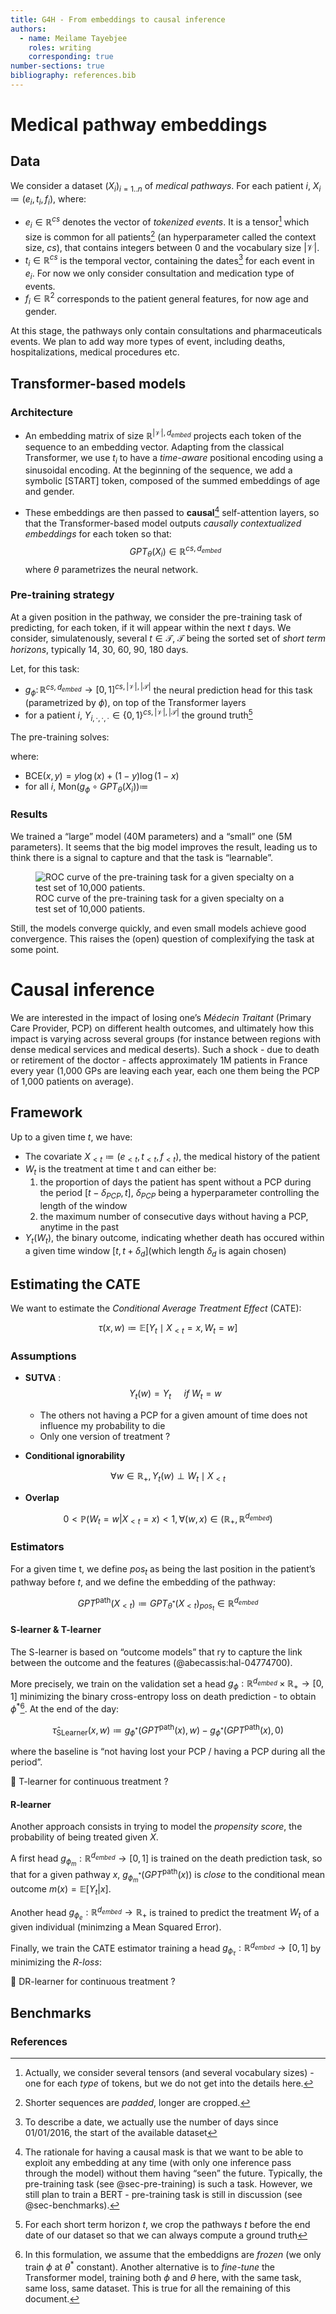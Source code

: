 ```yaml
---
title: G4H - From embeddings to causal inference
authors:
  - name: Meilame Tayebjee
    roles: writing
    corresponding: true
number-sections: true
bibliography: references.bib
---
```


# Medical pathway embeddings

## Data 

We consider a dataset $(X_i)_{i = 1..n}$ of _medical pathways_.
For each patient $i$, $X_i \coloneqq (e_i, t_i, f_i)$, where:

- $e_i \in \mathbb{R}^{cs}$ denotes the vector of _tokenized events_. It is a tensor^[Actually, we consider several tensors (and several vocabulary sizes) - one for each _type_ of tokens, but we do not get into the details here.] which size is common for all patients^[Shorter sequences are _padded_, longer are cropped.] (an hyperparameter called the context size, $cs$), that contains integers between $0$ and the vocabulary size $\lvert \mathcal{V} \rvert$.
- $t_i \in \mathbb{R}^{cs}$ is the temporal vector, containing the dates^[To describe a date, we actually use the number of days since 01/01/2016, the start of the available dataset] for each event in $e_i$. For now we only consider consultation and medication type of events.
- $f_i \in \mathbb{R}^{2}$ corresponds to the patient general features, for now age and gender.

At this stage, the pathways only contain consultations and pharmaceuticals events. We plan to add way more types of event, including deaths, hospitalizations, medical procedures etc.

## Transformer-based models

### Architecture

- An embedding matrix of size $\mathbb{R}^{\lvert \mathcal{V} \rvert, d_{embed}}$ projects each token of the sequence to an embedding vector. Adapting from the classical Transformer, we use $t_i$ to have a _time-aware_ positional encoding using a sinusoidal encoding. At the beginning of the sequence, we add a symbolic [START] token, composed of the summed embeddings of age and gender.

- These embeddings are then passed to **causal**^[The rationale for having a causal mask is that we want to be able to exploit any embedding at any time (with only one inference pass through the model) without them having "seen" the future. Typically, the pre-training task (see @sec-pre-training) is such a task. However, we still plan to train a BERT - pre-training task is still in discussion (see @sec-benchmarks).] self-attention layers, so that the Transformer-based model outputs *causally contextualized embeddings* for each token so that: 
$$ GPT_{\theta}(X_i) \in \mathbb{R}^{cs, d_{embed}}$$ where $\theta$ parametrizes the neural network. 

### Pre-training strategy {#sec-pre-training}

At a given position in the pathway, we consider the pre-training task of predicting, for each token, if it will appear within the next $t$ days. We consider, simulatenously, several $t \in \mathcal{T}$, $\mathcal{T}$ being the sorted set of *short term horizons*, typically 14, 30, 60, 90, 180 days.

Let, for this task:

- $g_{\phi} \colon \mathbb{R}^{cs, d_{embed}} \to [0, 1]^{cs, \lvert \mathcal{V} \rvert, \lvert \mathcal{T} \rvert }$ the neural prediction head for this task (parametrized by $\phi$), on top of the Transformer layers
- for a patient $i$, $Y_{i, \cdot, \cdot, \cdot} \in \{ 0, 1 \}^{cs, \lvert \mathcal{V} \rvert, \lvert \mathcal{T} \rvert}$ the ground truth^[For each short term horizon $t$, we crop the pathways $t$ before the end date of our dataset so that we can always compute a ground truth]

The pre-training solves:

```{=latex}
\begin{align*}
\theta^{*}, \phi^{*} \in \arg\!\min \; & \sum_{i=1}^{n} \sum_{\text{pos}=1}^{cs} \sum_{w \in \mathcal{V}} \sum_{t \in \mathcal{T}} 
\text{BCE}\left( 
    g_{\phi} \circ GPT_{\theta}(X_i)_{\text{pos}, w, t}, 
    Y_{i, \text{pos}, w, t} 
\right) \\
& + \lambda \, \text{Mon}\left( g_{\phi} \circ GPT_{\theta}(X_i) \right)
\end{align*}
```

where:

- $\text{BCE}(x,y) = y \log(x) + (1-y) \log(1-x)$
- for all $i$, $\text{Mon}\left( g_{\phi} \circ GPT_{\theta}(X_i) \right) \coloneqq$


### Results

We trained a "large" model (40M parameters) and a "small" one (5M parameters). It seems that the big model improves the result, leading us to think there is a signal to capture and that the task is "learnable". 

![ROC curve of the pre-training task for a given specialty on a test set of 10,000 patients.](images/GPT_results/roc_spe_3.png)

Still, the models converge quickly, and even small models achieve good convergence. This raises the (open) question of complexifying the task at some point.

# Causal inference

We are interested in the impact of losing one's *Médecin Traitant* (Primary Care Provider, PCP) on different health outcomes, and ultimately how this impact is varying across several groups (for instance between regions with dense medical services and medical deserts). Such a shock - due to death or retirement of the doctor - affects approximately 1M patients in France every year (1,000 GPs are leaving each year, each one them being the PCP of 1,000 patients on average).

## Framework

Up to a given time $t$, we have:

- The covariate $X_{<t} \coloneqq (e_{<t}, t_{<t}, f_{<t})$, the medical history of the patient
- $W_t$ is the treatment at time t and can either be:
    1. the proportion of days the patient has spent without a PCP during the period $[t- \delta_{PCP}, t]$, $\delta_{PCP}$ being a hyperparameter controlling the length of the window
    2. the maximum number of consecutive days without having a PCP, anytime in the past
- $Y_t (W_t)$, the binary outcome, indicating whether death has occured within a given time window $[t, t+ \delta_d]$(which length $\delta_d$ is again chosen)

## Estimating the CATE

We want to estimate the *Conditional Average Treatment Effect* (CATE):

$$ \tau(x, w) \coloneqq \mathbb{E}[Y_t \mid X_{<t} = x, W_t = w] $$

### Assumptions

- **SUTVA** : $$Y_t(w) = Y_t \quad \textit{ if } W_t = w$$

    - The others not having a PCP for a given amount of time does not influence my probability to die 
    - Only one version of treatment ?

- **Conditional ignorability**

$$ \forall w \in \mathbb{R}_{+}, Y_t(w) \perp W_t \mid X_{<t}$$

- **Overlap**

$$ 0 < \mathbb{P}(W_t = w | X_{<t} = x) < 1, \forall (w,x) \in (\mathbb{R}_{+}, \mathbb{R}^{d_{embed}})$$


### Estimators

For a given time t, we define ${pos}_t$ as being the last position in the patient's pathway before $t$, and we define the embedding of the pathway:

$$ GPT^{\text{path}}(X_{<t}) \coloneqq GPT_{\theta^{*}}(X_{<t})_{{pos}_t} \in \mathbb{R}^{d_{embed}} $$


#### S-learner & T-learner {.unnumbered}

The S-learner is based on "outcome models" that ry to capture the link between the outcome and the features (@abecassis:hal-04774700).


More precisely, we train on the validation set a head $g_{\phi}: \mathbb{R}^{d_{embed}} \times \mathbb{R}_{+}  \to [0,1]$ minimizing the binary cross-entropy loss on death prediction - to obtain $\phi^{*}$^[In this formulation, we assume that the embeddigns are *frozen* (we only train $\phi$ at $\theta^{*}$ constant). Another alternative is to *fine-tune* the Transformer model, training both $\phi$ and $\theta$ here, with the same task, same loss, same dataset. This is true for all the remaining of this document.]. At the end of the day:

$$ \hat{\tau}_{\text{SLearner}}(x, w) \coloneqq g_{\phi^{*}} (GPT^{\text{path}}(x), w) - g_{\phi^{*}} (GPT^{\text{path}}(x), 0)$$

where the baseline is "not having lost your PCP / having a PCP during all the period".

🔴 T-learner for continuous treatment ?

#### R-learner {.unnumbered}

Another approach consists in trying to model the *propensity score*, the probability of being treated given $X$.

A first head $g_{\phi_{m}}: \mathbb{R}^{d_{embed}} \to [0,1]$ is trained on the death prediction task, so that for a given pathway $x$, $g_{\phi_{m}^{*}}(GPT^{\text{path}}(x))$ is *close* to the conditional mean outcome $m(x) = \mathbb{E}[Y_t | x]$.

Another head $g_{\phi_{e}}: \mathbb{R}^{d_{embed}} \to \mathbb{R}_+$ is trained to predict the treatment $W_t$ of a given individual (minimzing a Mean Squared Error).

Finally, we train the CATE estimator training a head $g_{\phi_{\tau}}: \mathbb{R}^{d_{embed}} \to [0,1]$ by minimizing the *R-loss*: 

\begin{align*}
\phi_{\tau}^{*} \in \arg\!\min_{\phi_{\tau}} \; & 
Y_t - g_{\phi_{m}^{*}}\left( GPT^{\text{path}}(X_{<t}) \right) \\
& - \left( W_t - g_{\phi_{e}^{*}}\left( GPT^{\text{path}}(X_{<t}) \right) \right)
\cdot g_{\phi_{\tau}}\left( GPT^{\text{path}}(X_{<t}) \right)
\end{align*}



🔴 DR-learner for continuous treatment ?

## Benchmarks {#sec-benchmarks}

### References {.unnumbered}

::: {#refs}
:::